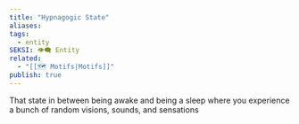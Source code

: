 ```yaml
---
title: "Hypnagogic State"
aliases: 
tags:
  - entity
SEKSI: 👁️‍🗨️ Entity
related:
  - "[[🗺️ Motifs|Motifs]]"
publish: true
---
```



That state in between being awake and being a sleep where you experience a bunch of random visions, sounds, and sensations
